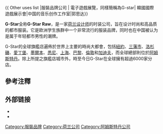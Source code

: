 {{Infobox company
| name                = G-Star
| name_en             = G-Star Raw
| logo                = [[File:G-Star_Logo.jpg|250px]]
| caption             = G-Star现用商标
| type                = 非上市公司
| foundation          = {{Start date|1989}} 
| founder             = 何塞·提尔堡（Jos van Tilburg）
| location            = [[荷兰|荷兰]][[阿姆斯特丹|阿姆斯特丹]]
| area_served         = [[时装|时装]]
| key_people          = 皮埃尔·默赛特（Pierre Morisser）
| products            = [[服装|服装]] - [[配饰|配饰]]
| homepage            = {{URL|G-Star.com}}
}}
{{ Other uses list |服裝品牌公司 | 電子遊戲展覽，同樣簡稱為G-star| 韓國國際遊戲展示會|中国的音乐创作工作室|郭思达}}

'''G-Star'''全称'''G-Star Raw'''，是一家[[荷兰|荷兰]][[设计师|设计师]]的时装公司，旨在设计时尚和高品质的都市服装。它是欧洲学生族群中一个非常流行的服装品牌，同时也在中国被认为是属于年轻都市男性的潮牌。

G-Star的全球旗艦店遍佈於世界上主要的時尚大都會，包括[[紐約|紐約]]、[[三藩市|三藩市]]、[[洛杉磯|洛杉磯]]、[[愛丁堡|愛丁堡]]、[[墨爾本|墨爾本]]、[[悉尼|悉尼]]、[[上海|上海]]、[[巴黎|巴黎]]、[[倫敦|倫敦]]和[[加迪夫|加迪夫]]，而全球總部則位於[[阿姆斯特丹|阿姆斯特丹]]。除上所提之旗艦店城市外，時至今日G-Star在全球擁有超過6000家分店。

== 參考注釋 ==
{{reflist}}

== 外部链接 ==
*{{Official website|http://www.g-star.com/}}
* {{Commons category inline|G-Star Raw}}

[[Category:服裝品牌|Category:服裝品牌]]
[[Category:荷兰公司|Category:荷兰公司]]
[[Category:阿姆斯特丹公司|Category:阿姆斯特丹公司]]